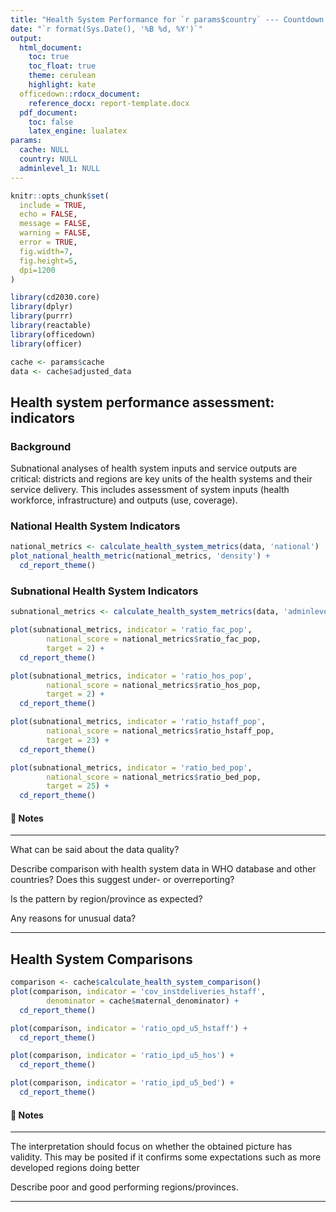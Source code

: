 ```yaml
---
title: "Health System Performance for `r params$country` --- Countdown Analysis"
date: "`r format(Sys.Date(), '%B %d, %Y')`"
output: 
  html_document:
    toc: true
    toc_float: true
    theme: cerulean
    highlight: kate
  officedown::rdocx_document:
    reference_docx: report-template.docx
  pdf_document:
    toc: false
    latex_engine: lualatex
params:
  cache: NULL
  country: NULL
  adminlevel_1: NULL
---
```


```r
knitr::opts_chunk$set(
  include = TRUE,
  echo = FALSE,
  message = FALSE,
  warning = FALSE,
  error = TRUE,
  fig.width=7, 
  fig.height=5, 
  dpi=1200
)

library(cd2030.core)
library(dplyr)
library(purrr)
library(reactable)
library(officedown)
library(officer)

cache <- params$cache
data <- cache$adjusted_data
```

## Health system performance assessment: indicators

### Background

Subnational analyses of health system inputs and service outputs are critical: districts and regions are key units of the health systems and their service delivery. This includes assessment of system inputs (health workforce, infrastructure) and outputs (use, coverage).

### National Health System Indicators

```r
national_metrics <- calculate_health_system_metrics(data, 'national')
plot_national_health_metric(national_metrics, 'density') +
  cd_report_theme()
```

### Subnational Health System Indicators

```r
subnational_metrics <- calculate_health_system_metrics(data, 'adminlevel_1')

plot(subnational_metrics, indicator = 'ratio_fac_pop',
        national_score = national_metrics$ratio_fac_pop,
        target = 2) +
  cd_report_theme()
```

```r
plot(subnational_metrics, indicator = 'ratio_hos_pop',
        national_score = national_metrics$ratio_hos_pop,
        target = 2) +
  cd_report_theme()
```

```r
plot(subnational_metrics, indicator = 'ratio_hstaff_pop',
        national_score = national_metrics$ratio_hstaff_pop,
        target = 23) +
  cd_report_theme()
```

```r
plot(subnational_metrics, indicator = 'ratio_bed_pop',
        national_score = national_metrics$ratio_bed_pop,
        target = 25) +
  cd_report_theme()
```

#### 📝 Notes 

::: {custom-style="Style1"}

---

What can be said about the data quality?

Describe comparison with health system data in WHO database and other countries? Does this suggest under- or overreporting?

Is the pattern by region/province as expected?

Any reasons for unusual data?

---

:::

## Health System Comparisons

```r
comparison <- cache$calculate_health_system_comparison()
plot(comparison, indicator = 'cov_instdeliveries_hstaff',
        denominator = cache$maternal_denominator) +
  cd_report_theme()
```

```r
plot(comparison, indicator = 'ratio_opd_u5_hstaff') +
  cd_report_theme()
```

```r
plot(comparison, indicator = 'ratio_ipd_u5_hos') +
  cd_report_theme()
```

```r
plot(comparison, indicator = 'ratio_ipd_u5_bed') +
  cd_report_theme()
```


#### 📝 Notes 

::: {custom-style="Style1"}

---

The interpretation should focus on whether the obtained picture has validity. This may be posited if it confirms some expectations such as more developed regions doing better

Describe poor and good performing regions/provinces.

---

:::
